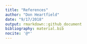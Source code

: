 ```yaml
---
title: "References"
author: "Don Heartfield"
date: "9/17/2018"
output: rmarkdown::github_document
bibliography: material.bib
nocite: '@*'
---
```

